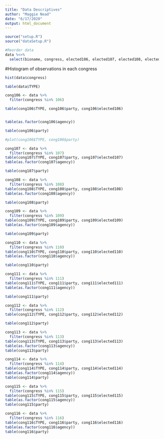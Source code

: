 ```yaml
---
title: "Data Descriptives"
author: "Maggie Nead"
date: "6/17/2020"
output: html_document
---
```


```r
source("setup.R")
source("dataSetup.R")

```


```r
#Reorder data
data %<>%
  select(bioname, congress, elected106, elected107, elected108, elected109, elected110, elected111, elected112, elected113, elected114, elected115, elected116, everything())
```

#Histogram of observations in each congress
```r
hist(data$congress)
```



```r

table(data$TYPE)

```

```r

cong106 <- data %>%
  filter(congress %in% 106)

table(cong106$TYPE, cong106$party, cong106$elected106)


table(as.factor(cong106$agency))

table(cong106$party)

#plot(cong106$TYPE, cong106$party)
```

```r

cong107 <- data %>%
  filter(congress %in% 107)
table(cong107$TYPE, cong107$party, cong107$elected107)
table(as.factor(cong107$agency))

table(cong107$party)

```

```r

cong108 <- data %>%
  filter(congress %in% 108)
table(cong108$TYPE, cong108$party, cong108$elected108)
table(as.factor(cong108$agency))

table(cong108$party)

```

```r

cong109 <- data %>%
  filter(congress %in% 109)
table(cong109$TYPE, cong109$party, cong109$elected109)
table(as.factor(cong109$agency))

table(cong109$party)

```

```r

cong110 <- data %>%
  filter(congress %in% 110)
table(cong110$TYPE, cong110$party, cong110$elected110)
table(as.factor(cong110$agency))

table(cong110$party)

```

```r

cong111 <- data %>%
  filter(congress %in% 111)
table(cong111$TYPE, cong111$party, cong111$elected111)
table(as.factor(cong111$agency))

table(cong111$party)


```

```r

cong112 <- data %>%
  filter(congress %in% 112)
table(cong112$TYPE, cong112$party, cong112$elected112)

table(cong112$party)


```

```r

cong113 <- data %>%
  filter(congress %in% 113)
table(cong113$TYPE, cong113$party, cong113$elected113)
table(as.factor(cong113$agency))
table(cong113$party)


```

```r

cong114 <- data %>%
  filter(congress %in% 114)
table(cong114$TYPE, cong114$party, cong114$elected114)
table(as.factor(cong114$agency))
table(cong114$party)

```

```r

cong115 <- data %>%
  filter(congress %in% 115)
table(cong115$TYPE, cong115$party, cong115$elected115)
table(as.factor(cong115$agency))
table(cong115$party)

```

```r

cong116 <- data %>%
  filter(congress %in% 116)
table(cong116$TYPE, cong116$party, cong116$elected116)
table(as.factor(cong116$agency))
table(cong116$party)

```





